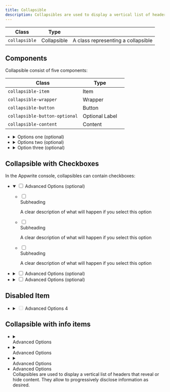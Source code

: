 ```yaml
---
title: Collapsible
description: Collapsibles are used to display a vertical list of headers that reveal or hide content. They allow you to progressively display information as desired.
---
```


| Class                 | Type         |                                                      |
| --------------------- | ------------ | ---------------------------------------------------- |
| `collapsible`         | Collapsible  | A class representing a collapsible                   |

## Components

Collapsible consist of five components:

| Class                         | Type           |     |
| ----------------------------- | -------------- | --- |
| `collapsible-item`            | Item           |     |
| `collapsible-wrapper`         | Wrapper        |     |
| `collapsible-button`          | Button         |     |
| `collapsible-button-optional` | Optional Label |     |
| `collapsible-content`         | Content        |     |

<Preview>
    <ul class="collapsible u-width-full-line">
        <li class="collapsible-item">
            <details class="collapsible-wrapper">
                <summary class="collapsible-button">
                    <span class="text">Options one</span>
                    <span class="collapsible-button-optional">(optional)</span>
                    <div class="icon">
                        <span class="icon-cheveron-down" aria-hidden="true"></span>
                    </div>
                </summary>
                <div class="collapsible-content">
                    <p class="text">
                        Collapsibles are used to display a vertical list of headers that reveal or hide content. They allow to progressively disclose information as desired.
                    </p>
                </div>
            </details>
        </li>
        <li class="collapsible-item">
            <details class="collapsible-wrapper">
                <summary class="collapsible-button">
                    <span class="text">Options two</span>
                    <span class="collapsible-button-optional">(optional)</span>
                    <div class="icon">
                        <span class="icon-cheveron-down" aria-hidden="true"></span>
                    </div>
                </summary>
                <div class="collapsible-content">
                    <p class="text">
                        Collapsibles are used to display a vertical list of headers that reveal or hide content. They allow to progressively disclose information as desired.
                    </p>
                </div>
            </details>
        </li>
        <li class="collapsible-item">
            <details class="collapsible-wrapper">
                <summary class="collapsible-button">
                    <span class="text">Option three</span>
                    <span class="collapsible-button-optional">(optional)</span>
                    <div class="icon">
                        <span class="icon-cheveron-down" aria-hidden="true"></span>
                    </div>
                </summary>
                <div class="collapsible-content">
                    <p class="text">
                        Collapsibles are used to display a vertical list of headers that reveal or hide content. They allow to progressively disclose information as desired.
                    </p>
                </div>
            </details>
        </li>
    </ul>

</Preview>

## Collapsible with Checkboxes

In the Appwrite console, collapsibles can contain checkboxes:

<Preview>
    <ul class="collapsible u-width-full-line">
        <li class="collapsible-item">
            <details class="collapsible-wrapper" open>
                <summary class="collapsible-button">
                    <input type="checkbox" class="is-small" />
                    <span class="text">Advanced Options</span>
                    <span class="collapsible-button-optional">(optional)</span>
                    <div class="icon">
                        <span class="icon-cheveron-down" aria-hidden="true"></span>
                    </div>
                </summary>
                <div class="collapsible-content u-margin-block-start-8 u-padding-inline-32">
                    <div class="form">
                        <ul class="form-list">
                            <li class="form-item">
                                <label class="choice-item">
                                    <input type="checkbox" class="is-small" />
                                    <div class="choice-item-content">
                                        <div class="choice-item-title">Subheading</div>
                                        <p class="choice-item-paragraph">A clear description of what will happen if you select this option</p>
                                    </div>
                                </label>
                            </li>
                            <li class="form-item">
                                <label class="choice-item">
                                    <input type="checkbox" class="is-small" />
                                    <div class="choice-item-content">
                                        <div class="choice-item-title">Subheading</div>
                                        <p class="choice-item-paragraph">A clear description of what will happen if you select this option</p>
                                    </div>
                                </label>
                            </li>
                            <li class="form-item">
                                <label class="choice-item">
                                    <input type="checkbox" class="is-small" />
                                    <div class="choice-item-content">
                                        <div class="choice-item-title">Subheading</div>
                                        <p class="choice-item-paragraph">A clear description of what will happen if you select this option</p>
                                    </div>
                                </label>
                            </li>
                        </ul>
                    </div>
                </div>
            </details>
        </li>
        <li class="collapsible-item">
            <details class="collapsible-wrapper">
                <summary class="collapsible-button">
                    <input type="checkbox" class="is-small" />
                    <span class="text">Advanced Options</span>
                    <span class="collapsible-button-optional">(optional)</span>
                    <div class="icon">
                        <span class="icon-cheveron-down" aria-hidden="true"></span>
                    </div>
                </summary>
                <div class="collapsible-content">
                    Collapsibles are used to display a vertical list of headers that reveal or hide content. They allow to progressively disclose information as desired.
                </div>
            </details>
        </li>
        <li class="collapsible-item">
            <details class="collapsible-wrapper">
                <summary class="collapsible-button">
                    <input type="checkbox" class="is-small" />
                    <span class="text">Advanced Options</span>
                    <span class="collapsible-button-optional">(optional)</span>
                    <div class="icon">
                        <span class="icon-cheveron-down" aria-hidden="true"></span>
                    </div>
                </summary>
                <div class="collapsible-content">
                    Collapsibles are used to display a vertical list of headers that reveal or hide content. They allow to progressively disclose information as desired.
                </div>
            </details>
        </li>
    </ul>

</Preview>

## Disabled Item

<Preview>
    <ul class="collapsible u-width-full-line">
        <li class="collapsible-item">
            <details class="collapsible-wrapper is-disabled">
                <summary class="collapsible-button">
                    <input type="checkbox" class="is-small" disabled />
                    <span class="text u-color-text-disabled">Advanced Options</span>
                    <span class="inline-tag is-disabled">
                        <span class="text">4</span>
                    </span>
                    <div class="icon">
                        <span class="icon-cheveron-down u-color-text-disabled" aria-hidden="true"></span>
                    </div>
                </summary>
                <div class="collapsible-content u-margin-block-start-8 u-padding-inline-32"></div>
            </details>
        </li>
    </ul>

</Preview>

## Collapsible with info items

<Preview>
    <div class="card u-width-full-line">
        <ul class="collapsible u-width-full-line">
            <li class="collapsible-item is-info">
                <details class="collapsible-wrapper">
                    <summary class="collapsible-button u-gap-16">
                        <div class="avatar is-size-small">
                            <span class="icon-question-mark-circle" aria-hidden="true"></span>
                        </div>
                        <span class="text">Advanced Options</span>
                        <div class="icon">
                            <span class="icon-cheveron-down" aria-hidden="true"></span>
                        </div>
                    </summary>
                    <div class="collapsible-content u-padding-inline-start-48 u-padding-inline-end-32 u-margin-inline-start-2">
                        Collapsibles are used to display a vertical list of headers that reveal or hide content. They allow to progressively disclose information as desired.
                    </div>
                </details>
            </li>
            <li class="collapsible-item is-info">
                <details class="collapsible-wrapper">
                    <summary class="collapsible-button u-gap-16">
                        <div class="avatar is-size-small">
                            <span class="icon-question-mark-circle" aria-hidden="true"></span>
                        </div>
                        <span class="text">Advanced Options</span>
                        <div class="icon">
                            <span class="icon-cheveron-down" aria-hidden="true"></span>
                        </div>
                    </summary>
                    <div class="collapsible-content u-padding-inline-start-48 u-padding-inline-end-32 u-margin-inline-start-2">
                        Collapsibles are used to display a vertical list of headers that reveal or hide content. They allow to progressively disclose information as desired.
                    </div>
                </details>
            </li>
            <li class="collapsible-item is-info">
                <details class="collapsible-wrapper">
                    <summary class="collapsible-button u-gap-16">
                        <div class="avatar is-size-small">
                            <span class="icon-question-mark-circle" aria-hidden="true"></span>
                        </div>
                        <span class="text">Advanced Options</span>
                        <div class="icon">
                            <span class="icon-cheveron-down" aria-hidden="true"></span>
                        </div>
                    </summary>
                    <div class="collapsible-content u-padding-inline-start-48 u-padding-inline-end-32 u-margin-inline-start-2">
                        Collapsibles are used to display a vertical list of headers that reveal or hide content. They allow to progressively disclose information as desired.
                    </div>
                </details>
            </li>
            <li class="collapsible-item is-info">
                <div class="collapsible-wrapper is-disabled">
                    <div class="collapsible-button u-gap-16">
                        <div class="avatar is-size-small">
                            <span class="icon-question-mark-circle" aria-hidden="true"></span>
                        </div>
                        <span class="text">Advanced Options</span>
                        <div class="icon">
                            <span class="icon-cheveron-down" aria-hidden="true"></span>
                        </div>
                    </div>
                    <div class="collapsible-content u-padding-inline-start-48 u-padding-inline-end-32 u-margin-inline-start-2">
                        Collapsibles are used to display a vertical list of headers that reveal or hide content. They allow to progressively disclose information as desired.
                    </div>
                </div>
            </li>
        </ul>
    </div>
</Preview>
